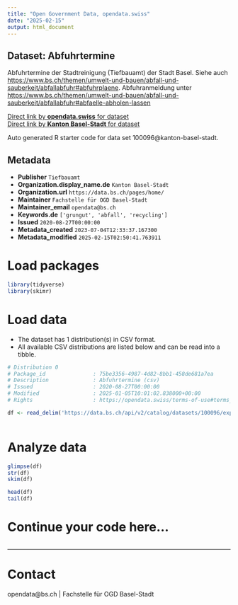 ```yaml
---
title: "Open Government Data, opendata.swiss"
date: "2025-02-15"
output: html_document
---
```


## Dataset: Abfuhrtermine

Abfuhrtermine der Stadtreinigung (Tiefbauamt) der Stadt Basel. Siehe auch [https://www.bs.ch/themen/umwelt-und-bauen/abfall-und-sauberkeit/abfallabfuhr#abfuhrplaene](https://www.bs.ch/themen/umwelt-und-bauen/abfall-und-sauberkeit/abfallabfuhr#abfuhrplaene). Abfuhranmeldung unter [https://www.bs.ch/themen/umwelt-und-bauen/abfall-und-sauberkeit/abfallabfuhr#abfaelle-abholen-lassen](https://www.bs.ch/themen/umwelt-und-bauen/abfall-und-sauberkeit/abfallabfuhr#abfaelle-abholen-lassen)

[Direct link by **opendata.swiss** for dataset](https://opendata.swiss/de/dataset/abfuhrtermine)<br>
[Direct link by **Kanton Basel-Stadt** for dataset](https://data.bs.ch/explore/dataset/100096/)

Auto generated R starter code for data set 100096@kanton-basel-stadt.

## Metadata

- **Publisher** `Tiefbauamt`
- **Organization.display_name.de** `Kanton Basel-Stadt`
- **Organization.url** `https://data.bs.ch/pages/home/`
- **Maintainer** `Fachstelle für OGD Basel-Stadt`
- **Maintainer_email** `opendata@bs.ch`
- **Keywords.de** `['grungut', 'abfall', 'recycling']`
- **Issued** `2020-08-27T00:00:00`
- **Metadata_created** `2023-07-04T12:33:37.167300`
- **Metadata_modified** `2025-02-15T02:50:41.763911`


# Load packages

```r

library(tidyverse)
library(skimr)

```

# Load data

-   The dataset has 1 distribution(s) in CSV format.
-   All available CSV distributions are listed below and can be read into a tibble.

```r

# Distribution 0
# Package_id               : 75be3356-4987-4d82-8bb1-458de681a7ea
# Description              : Abfuhrtermine (csv)
# Issued                   : 2020-08-27T00:00:00
# Modified                 : 2025-01-05T10:01:02.838000+00:00
# Rights                   : https://opendata.swiss/terms-of-use#terms_by

df <- read_delim('https://data.bs.ch/api/v2/catalog/datasets/100096/exports/csv?use_labels=true')



```

# Analyze data

```r

glimpse(df)
str(df)
skim(df)

head(df)
tail(df)

```

# Continue your code here...

```r

```

------------------------------------------------------------------------

# Contact

opendata@bs.ch | Fachstelle für OGD Basel-Stadt
